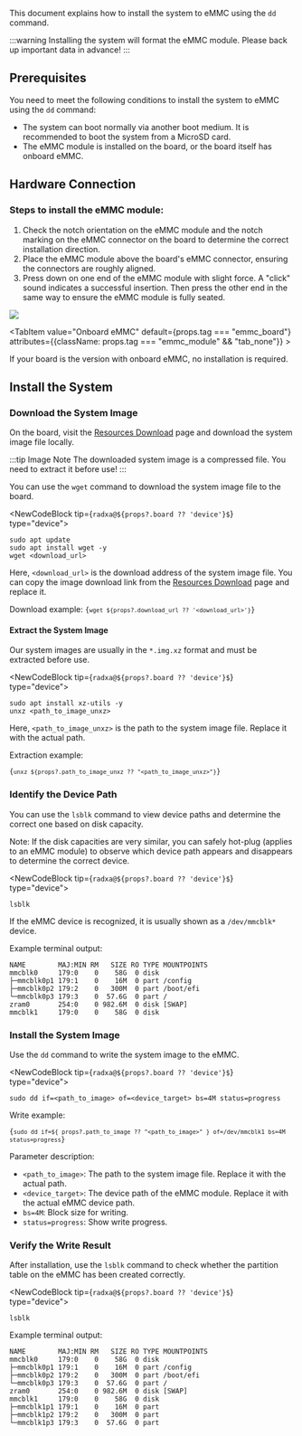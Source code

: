 This document explains how to install the system to eMMC using the `dd` command.

:::warning
Installing the system will format the eMMC module. Please back up important data in advance!
:::

## Prerequisites

You need to meet the following conditions to install the system to eMMC using the `dd` command:

- The system can boot normally via another boot medium. It is recommended to boot the system from a MicroSD card.
- The eMMC module is installed on the board, or the board itself has onboard eMMC.

## Hardware Connection

<Tabs queryString="system boot">
<TabItem value="eMMC Module" default={props.tag === "emmc_module"} attributes={{className: props.tag === "emmc_board" && "tab_none"}} >

### Steps to install the eMMC module:

1. Check the notch orientation on the eMMC module and the notch marking on the eMMC connector on the board to determine the correct installation direction.
2. Place the eMMC module above the board's eMMC connector, ensuring the connectors are roughly aligned.
3. Press down on one end of the eMMC module with slight force. A "click" sound indicates a successful insertion. Then press the other end in the same way to ensure the eMMC module is fully seated.

<div style={{ textAlign: "center" }}>
  <img
    src="/en/img/common/radxa-os/install-system/emmc-moudle-board.webp"
    style={{ width: "100%", maxWidth: "1200px" }}
  />
</div>

</TabItem>

<TabItem value="Onboard eMMC" default={props.tag === "emmc_board"} attributes={{className: props.tag === "emmc_module" && "tab_none"}} >

If your board is the version with onboard eMMC, no installation is required.

</TabItem>  
</Tabs>

## Install the System

### Download the System Image

On the board, visit the [Resources Download](../../download) page and download the system image file locally.

:::tip Image Note
The downloaded system image is a compressed file. You need to extract it before use!
:::

You can use the `wget` command to download the system image file to the board.

<NewCodeBlock tip={`radxa@${props?.board ?? 'device'}$`} type="device">

```
sudo apt update
sudo apt install wget -y
wget <download_url>
```

</NewCodeBlock>

Here, `<download_url>` is the download address of the system image file. You can copy the image download link from the [Resources Download](../../download) page and replace it.

Download example: <code>{`wget ${props?.download_url ?? '<download_url>'}`}</code>

#### Extract the System Image

Our system images are usually in the `*.img.xz` format and must be extracted before use.

<NewCodeBlock tip={`radxa@${props?.board ?? 'device'}$`} type="device">

```
sudo apt install xz-utils -y
unxz <path_to_image_unxz>
```

</NewCodeBlock>

Here, `<path_to_image_unxz>` is the path to the system image file. Replace it with the actual path.

Extraction example:

<code>{`unxz ${props?.path_to_image_unxz ?? "<path_to_image_unxz>"}`}</code>

### Identify the Device Path

You can use the `lsblk` command to view device paths and determine the correct one based on disk capacity.

Note: If the disk capacities are very similar, you can safely hot-plug (applies to an eMMC module) to observe which device path appears and disappears to determine the correct device.

<NewCodeBlock tip={`radxa@${props?.board ?? 'device'}$`} type="device">

```
lsblk
```

</NewCodeBlock>

If the eMMC device is recognized, it is usually shown as a `/dev/mmcblk*` device.

Example terminal output:

```
NAME        MAJ:MIN RM   SIZE RO TYPE MOUNTPOINTS
mmcblk0     179:0    0    58G  0 disk
├─mmcblk0p1 179:1    0    16M  0 part /config
├─mmcblk0p2 179:2    0   300M  0 part /boot/efi
└─mmcblk0p3 179:3    0  57.6G  0 part /
zram0       254:0    0 982.6M  0 disk [SWAP]
mmcblk1     179:0    0    58G  0 disk
```

### Install the System Image

Use the `dd` command to write the system image to the eMMC.

<NewCodeBlock tip={`radxa@${props?.board ?? 'device'}$`} type="device">

```
sudo dd if=<path_to_image> of=<device_target> bs=4M status=progress
```

</NewCodeBlock>

Write example:

<code>{`sudo dd if=${
  props?.path_to_image ?? "<path_to_image>"
} of=/dev/mmcblk1 bs=4M status=progress`}</code>

Parameter description:

- `<path_to_image>`: The path to the system image file. Replace it with the actual path.
- `<device_target>`: The device path of the eMMC module. Replace it with the actual eMMC device path.
- `bs=4M`: Block size for writing.
- `status=progress`: Show write progress.

### Verify the Write Result

After installation, use the `lsblk` command to check whether the partition table on the eMMC has been created correctly.

<NewCodeBlock tip={`radxa@${props?.board ?? 'device'}$`} type="device">

```
lsblk
```

</NewCodeBlock>

Example terminal output:

```
NAME        MAJ:MIN RM   SIZE RO TYPE MOUNTPOINTS
mmcblk0     179:0    0    58G  0 disk
├─mmcblk0p1 179:1    0    16M  0 part /config
├─mmcblk0p2 179:2    0   300M  0 part /boot/efi
└─mmcblk0p3 179:3    0  57.6G  0 part /
zram0       254:0    0 982.6M  0 disk [SWAP]
mmcblk1     179:0    0    58G  0 disk
├─mmcblk1p1 179:1    0    16M  0 part
├─mmcblk1p2 179:2    0   300M  0 part
└─mmcblk1p3 179:3    0  57.6G  0 part
```
